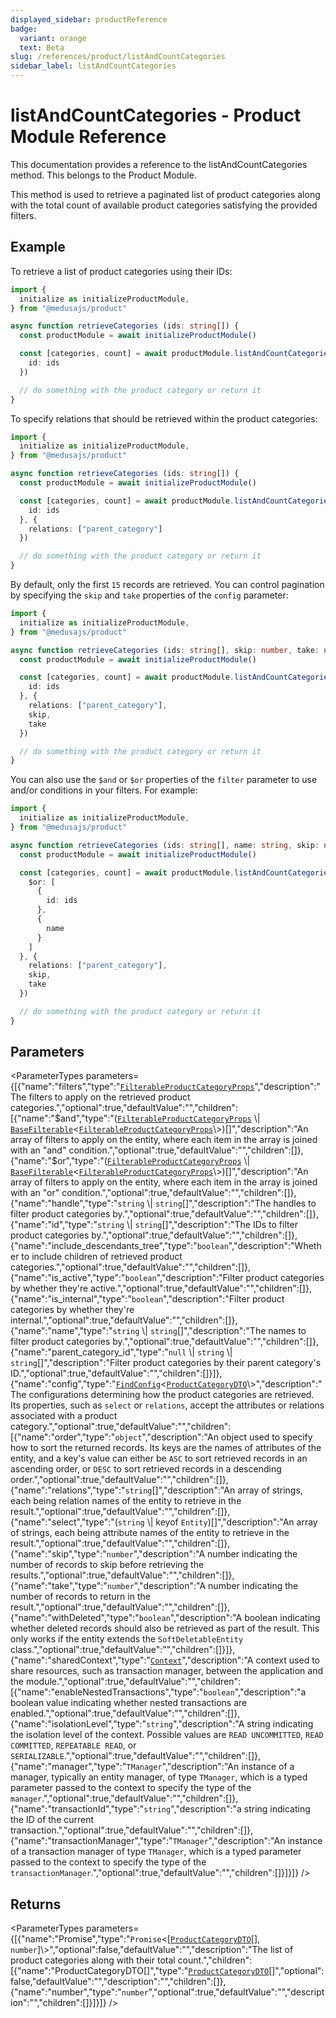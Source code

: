 ```yaml
---
displayed_sidebar: productReference
badge:
  variant: orange
  text: Beta
slug: /references/product/listAndCountCategories
sidebar_label: listAndCountCategories
---
```



# listAndCountCategories - Product Module Reference

This documentation provides a reference to the listAndCountCategories method. This belongs to the Product Module.

This method is used to retrieve a paginated list of product categories along with the total count of available product categories satisfying the provided filters.

## Example

To retrieve a list of product categories using their IDs:

```ts
import { 
  initialize as initializeProductModule,
} from "@medusajs/product"

async function retrieveCategories (ids: string[]) {
  const productModule = await initializeProductModule()

  const [categories, count] = await productModule.listAndCountCategories({
    id: ids
  })

  // do something with the product category or return it
}
```

To specify relations that should be retrieved within the product categories:

```ts
import { 
  initialize as initializeProductModule,
} from "@medusajs/product"

async function retrieveCategories (ids: string[]) {
  const productModule = await initializeProductModule()

  const [categories, count] = await productModule.listAndCountCategories({
    id: ids
  }, {
    relations: ["parent_category"]
  })

  // do something with the product category or return it
}
```

By default, only the first `15` records are retrieved. You can control pagination by specifying the `skip` and `take` properties of the `config` parameter:

```ts
import { 
  initialize as initializeProductModule,
} from "@medusajs/product"

async function retrieveCategories (ids: string[], skip: number, take: number) {
  const productModule = await initializeProductModule()

  const [categories, count] = await productModule.listAndCountCategories({
    id: ids
  }, {
    relations: ["parent_category"],
    skip,
    take
  })

  // do something with the product category or return it
}
```

You can also use the `$and` or `$or` properties of the `filter` parameter to use and/or conditions in your filters. For example:

```ts
import { 
  initialize as initializeProductModule,
} from "@medusajs/product"

async function retrieveCategories (ids: string[], name: string, skip: number, take: number) {
  const productModule = await initializeProductModule()

  const [categories, count] = await productModule.listAndCountCategories({
    $or: [
      {
        id: ids
      },
      {
        name
      }
    ]
  }, {
    relations: ["parent_category"],
    skip,
    take
  })

  // do something with the product category or return it
}
```

## Parameters

<ParameterTypes parameters={[{"name":"filters","type":"[`FilterableProductCategoryProps`](../../interfaces/FilterableProductCategoryProps.mdx)","description":"The filters to apply on the retrieved product categories.","optional":true,"defaultValue":"","children":[{"name":"$and","type":"([`FilterableProductCategoryProps`](../../interfaces/FilterableProductCategoryProps.mdx) \\| [`BaseFilterable`](../../interfaces/BaseFilterable.mdx)<[`FilterableProductCategoryProps`](../../interfaces/FilterableProductCategoryProps.mdx)\\>)[]","description":"An array of filters to apply on the entity, where each item in the array is joined with an \"and\" condition.","optional":true,"defaultValue":"","children":[]},{"name":"$or","type":"([`FilterableProductCategoryProps`](../../interfaces/FilterableProductCategoryProps.mdx) \\| [`BaseFilterable`](../../interfaces/BaseFilterable.mdx)<[`FilterableProductCategoryProps`](../../interfaces/FilterableProductCategoryProps.mdx)\\>)[]","description":"An array of filters to apply on the entity, where each item in the array is joined with an \"or\" condition.","optional":true,"defaultValue":"","children":[]},{"name":"handle","type":"`string` \\| `string`[]","description":"The handles to filter product categories by.","optional":true,"defaultValue":"","children":[]},{"name":"id","type":"`string` \\| `string`[]","description":"The IDs to filter product categories by.","optional":true,"defaultValue":"","children":[]},{"name":"include_descendants_tree","type":"`boolean`","description":"Whether to include children of retrieved product categories.","optional":true,"defaultValue":"","children":[]},{"name":"is_active","type":"`boolean`","description":"Filter product categories by whether they're active.","optional":true,"defaultValue":"","children":[]},{"name":"is_internal","type":"`boolean`","description":"Filter product categories by whether they're internal.","optional":true,"defaultValue":"","children":[]},{"name":"name","type":"`string` \\| `string`[]","description":"The names to filter product categories by.","optional":true,"defaultValue":"","children":[]},{"name":"parent_category_id","type":"``null`` \\| `string` \\| `string`[]","description":"Filter product categories by their parent category's ID.","optional":true,"defaultValue":"","children":[]}]},{"name":"config","type":"[`FindConfig`](../../interfaces/FindConfig.mdx)<[`ProductCategoryDTO`](../../interfaces/ProductCategoryDTO.mdx)\\>","description":"The configurations determining how the product categories are retrieved. Its properties, such as `select` or `relations`, accept the attributes or relations associated with a product category.","optional":true,"defaultValue":"","children":[{"name":"order","type":"`object`","description":"An object used to specify how to sort the returned records. Its keys are the names of attributes of the entity, and a key's value can either be `ASC` to sort retrieved records in an ascending order, or `DESC` to sort retrieved records in a descending order.","optional":true,"defaultValue":"","children":[]},{"name":"relations","type":"`string`[]","description":"An array of strings, each being relation names of the entity to retrieve in the result.","optional":true,"defaultValue":"","children":[]},{"name":"select","type":"(`string` \\| keyof `Entity`)[]","description":"An array of strings, each being attribute names of the entity to retrieve in the result.","optional":true,"defaultValue":"","children":[]},{"name":"skip","type":"`number`","description":"A number indicating the number of records to skip before retrieving the results.","optional":true,"defaultValue":"","children":[]},{"name":"take","type":"`number`","description":"A number indicating the number of records to return in the result.","optional":true,"defaultValue":"","children":[]},{"name":"withDeleted","type":"`boolean`","description":"A boolean indicating whether deleted records should also be retrieved as part of the result. This only works if the entity extends the `SoftDeletableEntity` class.","optional":true,"defaultValue":"","children":[]}]},{"name":"sharedContext","type":"[`Context`](../../interfaces/Context.mdx)","description":"A context used to share resources, such as transaction manager, between the application and the module.","optional":true,"defaultValue":"","children":[{"name":"enableNestedTransactions","type":"`boolean`","description":"a boolean value indicating whether nested transactions are enabled.","optional":true,"defaultValue":"","children":[]},{"name":"isolationLevel","type":"`string`","description":"A string indicating the isolation level of the context. Possible values are `READ UNCOMMITTED`, `READ COMMITTED`, `REPEATABLE READ`, or `SERIALIZABLE`.","optional":true,"defaultValue":"","children":[]},{"name":"manager","type":"`TManager`","description":"An instance of a manager, typically an entity manager, of type `TManager`, which is a typed parameter passed to the context to specify the type of the `manager`.","optional":true,"defaultValue":"","children":[]},{"name":"transactionId","type":"`string`","description":"a string indicating the ID of the current transaction.","optional":true,"defaultValue":"","children":[]},{"name":"transactionManager","type":"`TManager`","description":"An instance of a transaction manager of type `TManager`, which is a typed parameter passed to the context to specify the type of the `transactionManager`.","optional":true,"defaultValue":"","children":[]}]}]} />

## Returns

<ParameterTypes parameters={[{"name":"Promise","type":"`Promise`<[[`ProductCategoryDTO`](../../interfaces/ProductCategoryDTO.mdx)[], `number`]\\>","optional":false,"defaultValue":"","description":"The list of product categories along with their total count.","children":[{"name":"ProductCategoryDTO[]","type":"[`ProductCategoryDTO`](../../interfaces/ProductCategoryDTO.mdx)[]","optional":false,"defaultValue":"","description":"","children":[]},{"name":"number","type":"`number`","optional":true,"defaultValue":"","description":"","children":[]}]}]} />
